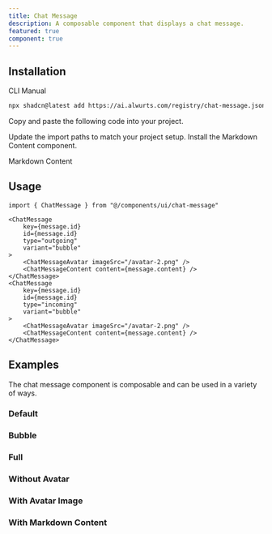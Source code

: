 ```yaml
---
title: Chat Message
description: A composable component that displays a chat message.
featured: true
component: true
---
```


<ComponentPreview name="chat-message-demo" description="A chat message" />

## Installation

<Tabs defaultValue="cli">

<TabsList>
  <TabsTrigger value="cli">CLI</TabsTrigger>
  <TabsTrigger value="manual">Manual</TabsTrigger>
</TabsList>
<TabsContent value="cli">

```bash
npx shadcn@latest add https://ai.alwurts.com/registry/chat-message.json
```

</TabsContent>

<TabsContent value="manual">

<Steps>

<Step>Copy and paste the following code into your project.</Step>

<ComponentSource name="chat-message" />

<Step>Update the import paths to match your project setup.</Step>
<Step>Install the Markdown Content component.</Step>

<Link href="/docs/components/markdown-content">Markdown Content</Link>

</Steps>

</TabsContent>

</Tabs>

## Usage

```tsx
import { ChatMessage } from "@/components/ui/chat-message"
```

```tsx
<ChatMessage
    key={message.id}
    id={message.id}
    type="outgoing"
    variant="bubble"
>
    <ChatMessageAvatar imageSrc="/avatar-2.png" />
    <ChatMessageContent content={message.content} />
</ChatMessage>
<ChatMessage
    key={message.id}
    id={message.id}
    type="incoming"
    variant="bubble"
>
    <ChatMessageAvatar imageSrc="/avatar-2.png" />
    <ChatMessageContent content={message.content} />
</ChatMessage>
```

## Examples

The chat message component is composable and can be used in a variety of ways.

### Default

<ComponentPreview name="chat-message-demo-default" description="A chat message" />

### Bubble

<ComponentPreview name="chat-message-demo-bubble" description="A chat message" />

### Full

<ComponentPreview name="chat-message-demo-full" description="A chat message" />

### Without Avatar

<ComponentPreview name="chat-message-demo-without-avatar" description="A chat message without an avatar" />

### With Avatar Image

<ComponentPreview name="chat-message-demo-avatar-image" description="A chat message with an avatar image" />

### With Markdown Content

<ComponentPreview name="chat-message-demo-markdown-content" description="A chat message with markdown content" />

